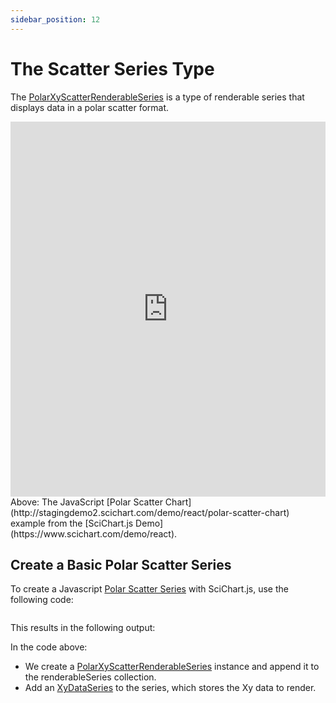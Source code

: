 ```yaml
---
sidebar_position: 12
---
```


# The Scatter Series Type



The [PolarXyScatterRenderableSeries](https://www.scichart.com/documentation/js/v4/typedoc/classes/polarxyscatterrenderableseries.html) is a type of renderable series that displays data in a polar scatter format.

<iframe src="http://stagingdemo2.scichart.com/demo/iframe/polar-scatter-chart" width="100%" height="600px" frameborder="0"></iframe>

<div style={{textAlign: "center"}}> 
Above: The JavaScript [Polar Scatter Chart](http://stagingdemo2.scichart.com/demo/react/polar-scatter-chart) example from the [SciChart.js Demo](https://www.scichart.com/demo/react).
</div>

## Create a Basic Polar Scatter Series

To create a Javascript [Polar Scatter Series](https://www.scichart.com/documentation/js/v4/typedoc/classes/polarxyscatterrenderableseries.html) with SciChart.js, use the following code:

```ts showLineNumbers file=PolarScatterChart file=./Basic/demo.js start=region_A_start end=region_A_end
```

This results in the following output:

<ChartPreviewWrapper jsContent={PolarScatterChart} />

In the code above:
- We create a [PolarXyScatterRenderableSeries](https://www.scichart.com/documentation/js/v4/typedoc/classes/polarxyscatterrenderableseries.html) instance and append it to the renderableSeries collection.
- Add an [XyDataSeries](https://www.scichart.com/documentation/js/v4/typedoc/classes/xydataseries.html) to the series, which stores the Xy data to render.

